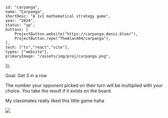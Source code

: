 	id: "carpanga",
	name: "Çarpanga",
	shortDesc: "A 1v1 mathematical strategy game",
	year: "2024",
	status: "up",
	buttons: [
		ProjectButton.website("https://carpanga.deniz.blue/"),
		ProjectButton.repo("TheAlan404/carpanga"),
	],
	tech: ["ts","react","vite"],
	types: ["website"],
	primaryImage: "/assets/img/proj/carpanga.png",
});

Goal: Get 3 in a row

The number your opponent picked on their turn will be multiplied with your choice. You take the result if it exists on the board.

My classmates really liked this little game haha

![](/assets/img/proj/carpanga.png)

